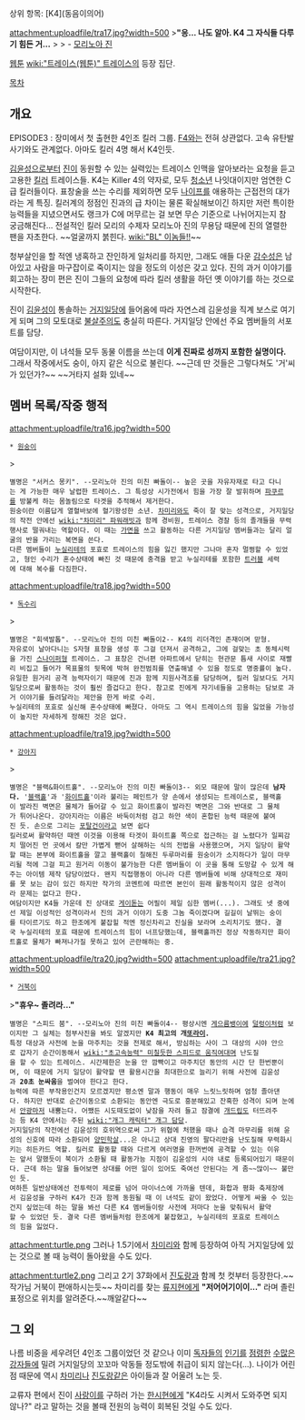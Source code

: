 상위 항목: [K4](동음이의어)

attachment:uploadfile/tra17.jpg?width=500
>'''"응... 나도 알아. K4 그 자식들 다루기 힘든 거...'''
> {{{+1 '''하지만 믿을 만한 놈들로는 최고니까 한동안 내 밑으로 두고 있을게."'''}}}
> - [[모리노아 진]]

[[웹툰]] [[wiki:"트레이스(웹툰)" 트레이스]]의 등장 집단.

[[목차]]
== 개요 ==
EPISODE3 : 장미에서 첫 출현한 4인조 킬러 그룹. [[F4]]와는 전혀 상관없다. 고속 유탄발사기와도 관계없다. 아마도 킬러 4명 해서 K4인듯.

[[김윤성]]으로부터 [[진(트레이스)|진]]이 동원할 수 있는 실력있는 트레이스 인맥을 알아보라는 요청을 듣고 고용한 [[킬러]] 트레이스들. K4는 Killer 4의 약자로, 모두 [[청소년]] 나잇대이지만 엄연한 C급 킬러들이다. 표창술을 쓰는 수리를 제외하면 모두 [[나이프]]를 애용하는 근접전의 대가라는 게 특징. 킬러계의 정점인 진과의 급 차이는 물론 확실해보이긴 하지만 저런 특이한 능력들을 지녔으면서도 랭크가 C에 머무르는 걸 보면 무슨 기준으로 나뉘어지는지 참 궁금해진다...
전설적인 킬러 모리의 수제자 모리노아 진의 무용담 때문에 진의 열렬한 팬을 자초한다. ~~얼굴까지 붉힌다. [[wiki:"BL" 이놈들!!]]~~

청부살인을 할 적엔 냉혹하고 잔인하게 일처리를 하지만, 그래도 애들 다운 [[감수성]]은 남아있고 사람을 마구잡이로 죽이지는 않을 정도의 이성은 갖고 있다. 진의 과거 이야기를 회고하는 장미 편은 진이 그들의 요청에 따라 킬러 생활을 하던 옛 이야기를 하는 것으로 시작한다.

진이 [[김윤성]]이 통솔하는 [[거지일당]]에 들어옴에 따라 자연스레 김윤성을 직계 보스로 여기게 되며 그의 모토대로 [[불살]]주의도 충실히 따른다. 거지일당 안에선 주요 멤버들의 서포트를 담당.

여담이지만, 이 녀석들 모두 동물 이름을 쓰는데 '''이게 진짜로 성까지 포함한 실명이다.''' 그래서 작중에서도 숭이, 아지 같은 식으로 불린다. ~~근데 딴 것들은 그렇다쳐도 '거'씨가 있던가?~~ ~~거타지 설화 있네~~

== 멤버 목록/작중 행적 ==
attachment:uploadfile/tra16.jpg?width=500
 * [[원숭이]]
>{{{+1 '''"진 형의 보스를 귀찮게 할 순 없지!! 나랑 놀자!!"'''}}}

 별명은 "서커스 몽키". --모리노아 진의 미친 빠돌이-- 높은 곳을 자유자재로 타고 다니는 게 가능한 매우 날렵한 트레이스. 그 특성상 시가전에서 힘을 가장 잘 발휘하며 [[파쿠르]]를 방불케 하는 몸놀림으로 타겟을 추적해서 제거한다.
 원숭이란 이름답게 열혈바보에 혈기왕성한 소년. [[차미리]]와도 죽이 잘 맞는 성격으로, 거지일당의 작전 안에선 [[wiki:"차미리" 파워래빗]]과 함께 경비원, 트레이스 경찰 등의 졸개들을 무력행사로 떨궈내는 역할이다. 이 때는 [[가면]]을 쓰고 활동하는 다른 거지일당 멤버들과는 달리 얼굴의 반을 가리는 복면을 쓴다.
 다른 멤버들이 [[누실리테]]의 포효로 트레이스의 힘을 잃긴 했지만 그나마 혼자 멀쩡할 수 있었고, 형인 수리가 혼수상태에 빠진 것 때문에 충격을 받고 누실리테를 포함한 [[트러블]] 세력에 대해 복수를 다짐한다.


attachment:uploadfile/tra18.jpg?width=500
 * [[독수리]]
>{{{+1 '''"흐흐~ 100점!"'''}}}

 별명은 "회색발톱". --모리노아 진의 미친 빠돌이2-- K4의 리더격인 존재이며 맏형.
 자유로이 날아다니는 S자형 표창을 생성 후 그걸 던져서 공격하고, 그에 걸맞는 초 동체시력을 가진 [[스나이퍼]]형 트레이스. 그 표창은 건너편 아파트에서 닫히는 현관문 틈새 사이로 재빨리 비집고 들어가 목표물의 뒷목에 박혀 완전범죄를 연출해낼 수 있을 정도로 명중률이 높다.
 유일한 원거리 공격 능력자이기 때문에 진과 함께 지원사격조를 담당하며, 킬러 일보다도 거지일당으로써 활동하는 것이 훨씬 즐겁다고 한다. 참고로 진에게 자기네들을 고용하는 담보로 과거 이야기를 들려달라는 제안을 한게 바로 수리.
 누실리테의 포효로 실신해 혼수상태에 빠졌다. 아마도 그 역시 트레이스의 힘을 잃었을 가능성이 높지만 자세하게 정해진 것은 없다.


attachment:uploadfile/tra19.jpg?width=500
 * [[강아지]]
>{{{+1 '''"욕하면 나쁜 사람~"'''}}}

 별명은 "블랙&화이트홀". --모리노아 진의 미친 빠돌이3-- 외모 때문에 말이 많은데 '''남자다.''' '[[블랙홀]]'과 '[[화이트홀]]'이라 불리는 페인트가 양 손에서 생성되는 트레이스로, 블랙홀이 발라진 벽면은 물체가 들어갈 수 있고 화이트홀이 발라진 벽면은 그와 반대로 그 물체가 튀어나온다. 강아지라는 이름은 바둑이처럼 검고 하얀 색이 혼합된 능력 때문에 붙여진 듯. 손으로 그리는 [[포탈건]]이라고 보면 쉽다
 킬러로써 활약하던 때엔 이것을 이용해 타겟이 화이트홀 쪽으로 접근하는 걸 노렸다가 일찌감치 떨어진 먼 곳에서 칼만 가볍게 뻗어 살해하는 식의 전법을 사용했으며, 거지 일당이 활약할 때는 본부에 화이트홀을 깔고 블랙홀이 칠해진 두루마리를 원숭이가 소지하다가 일이 마무리될 적에 그걸 피고 원거리 이동이 불가능한 다른 멤버들이 이 곳을 통해 도망갈 수 있게 해주는 아이템 제작 담당이었다. 왠지 직접행동이 아니라 다른 멤버들에 비해 상대적으로 재미를 못 보는 감이 있긴 하지만 작가의 코멘트에 따르면 본인이 원래 활동적이지 않은 성격이라 문제는 없다고 한다.
 여담이지만 K4들 가운데 진 상대로 [[게이]]돋는 어필이 제일 심한 멤버(...). 그래도 넷 중에선 제일 이성적인 성격이라서 진의 과거 이야기 도중 그놈 죽이겠다며 길길이 날뛰는 숭이를 타이르기도 하고 한조에게 붙잡힐 적엔 정신차리고 진실을 보라며 소리치기도 했다. 결국 누실리테의 포효 때문에 트레이스의 힘이 너프당했는데, 블랙홀까진 정상 작동하지만 화이트홀로 물체가 빠져나가질 못하고 있어 곤란해하는 중.


attachment:uploadfile/tra20.jpg?width=500
attachment:uploadfile/tra21.jpg?width=500
 * [[거북이]]
>'''"휴우~ 졸려라..."'''
 {{{+1 '''"으키키키키~ 20초... SPEED... BOOM!!"'''}}}

 별명은 "스피드 붐". --모리노아 진의 미친 빠돌이4-- 평상시엔 [[게으름뱅이]]에 [[덜렁이]]처럼 보이지만 그 실체는 첨부사진을 봐도 알겠지만 '''K4 최고의 개[[또라이]].'''
 특정 대상과 사전에 눈을 마주치는 것을 전제로 해서, 방심하는 사이 그 대상의 시야 안으로 갑자기 순간이동해서 [[wiki:"초고속능력" 미칠듯한 스피드로 움직여대며]] 난도질을 할 수 있는 트레이스. 시간제한은 눈을 안 깜빡이고 마주치던 동안의 시간 단 한번뿐이며, 이 때문에 거지 일당이 활약할 땐 활용시간을 최대한으로 늘리기 위해 사전에 김윤성과 '''20초 눈싸움'''을 벌여야 한다고 한다.
 능력에 따른 부작용인건지 모르겠지만 평소엔 말과 행동이 매우 느릿느릿하며 엄청 졸아댄다. 하지만 반대로 순간이동으로 소환되는 동안엔 극도로 흥분해있고 잔혹한 성격이 되며 눈에서 [[안광]]마저 내뿜는다. 어쨌든 시도때도없이 낮잠을 자려 들고 잠결에 [[개드립]]도 터뜨려주는 등 K4 안에서는 주된 [[wiki:"개그 캐릭터" 개그 담당]].
 거지일당의 작전에선 김윤성의 호위역으로써 그가 위협에 처했을 때나 습격 마무리를 위해 윤성의 신호에 따라 소환되어 [[양민학살]]...은 아니고 상대 진영의 팔다리만을 난도질해 무력화시키는 히든카드 역할. 킬러로 활동할 때와 다르게 여러명을 한꺼번에 공격할 수 있는 이유는 앞서 말했듯이 북이가 소환될 때 활동가능 지점이 김윤성의 시야 내로 등록되어있기 때문이다. 근데 하는 말을 들어보면 상대를 어떤 일이 있어도 죽여선 안된다는 게 좀~~많이~~ 불만인 듯.
 여하튼 일반상태에선 전투력이 제로를 넘어 마이너스에 가까울 텐데, 화합과 평화 축제장에서 김윤성을 구하러 K4가 진과 함께 동원될 때 이 녀석도 같이 왔었다. 어떻게 싸울 수 있는건지 싶었는데 하는 말을 봐선 다른 K4 멤버들이랑 사전에 저마다 눈을 맞춰둬서 활약할 수 있었던 듯. 결국 다른 멤버들처럼 한조에게 붙잡혔고, 누실리테의 포효로 트레이스의 힘을 잃었다.

attachment:turtle.png
그러나 1.5기에서 [[차미리]]와 함께 등장하여 아직 거지일당에 있는 것으로 볼 때 능력이 돌아왔을 수도 있다.

attachment:turtle2.png
그리고 2기 37화에서 [[진도랑]]과 함께 첫 컷부터 등장한다.~~작가님 거북이 편애하시는듯~~ 차미리를 찾는 [[류지현]]에게 '''"저어어기이이..."''' 라며 졸린 표정으로 위치를 알려준다.~~깨알같다~~

== 그 외 ==
나름 비중을 세우려던 4인조 그룹이었던 것 같으나 이미 [[정희섭|독자들의]] [[김윤성|인기를]] [[진(트레이스)|점령한]] [[김수혁|수많은]] [[한시현|강자들]]에 밀려 거지일당의 꼬꼬마 악동들 정도밖에 취급이 되지 않는다(...). 나이가 어린 점 때문에 역시 [[차미리]]나 [[진도랑]]같은 아이들과 잘 어울려 노는 듯.

교류자 편에서 진이 [[사랑이]]를 구하러 가는 [[한시현]]에게 "K4라도 시켜서 도와주면 되지 않나?" 라고 말하는 것을 볼때 전원의 능력이 회복된 것일 수도 있다.

